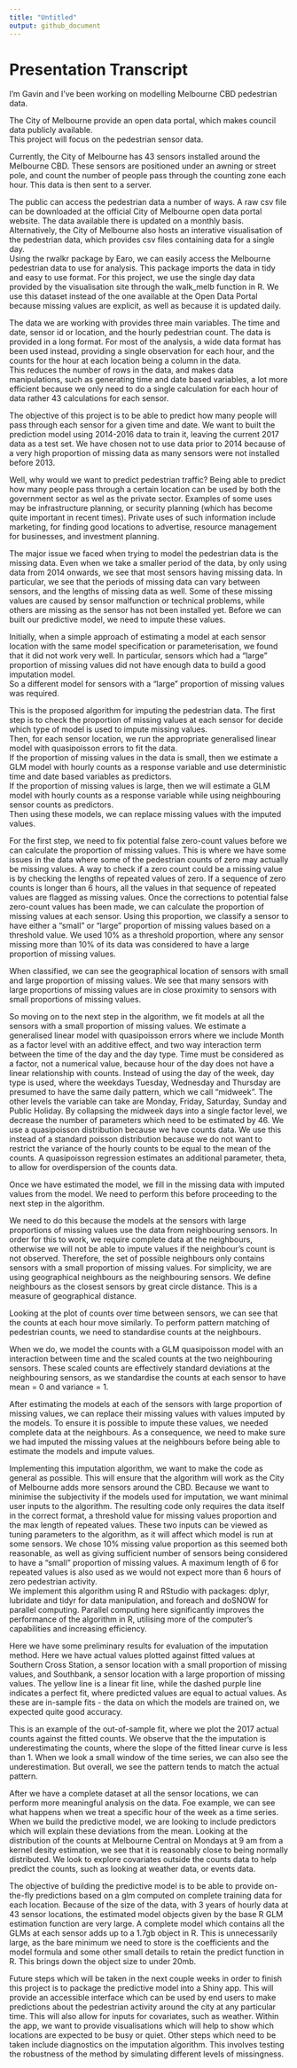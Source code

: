 ```yaml
---
title: "Untitled"
output: github_document
---
```


# Presentation Transcript

I'm Gavin and I've been working on modelling Melbourne CBD pedestrian data.  

The City of Melbourne provide an open data portal, which makes council data publicly available.  
This project will focus on the pedestrian sensor data.  
  
Currently, the City of Melbourne has 43 sensors installed around the Melbourne CBD. These sensors are positioned under an awning or street pole, and count the number of people pass through the counting zone each hour. This data is then sent to a server.  
  
The public can access the pedestrian data a number of ways. A raw csv file can be downloaded at the official City of Melbourne open data portal website. The data available there is updated on a monthly basis.  
Alternatively, the City of Melbourne also hosts an interative visualisation of the pedestrian data, which provides csv files containing data for a single day.  
Using the rwalkr package by Earo, we can easily access the Melbourne pedestrian data to use for analysis. This package imports the data in tidy and easy to use format. 
For this project, we use the single day data provided by the visualisation site through the walk_melb function in R. We use this dataset instead of the one available at the Open Data Portal because missing values are explicit, as well as because it is updated daily.   
  
The data we are working with provides three main variables. The time and date, sensor id or location, and the hourly pedestrian count. The data is provided in a long format. For most of the analysis, a wide data format has been used instead, providing a single observation for each hour, and the counts for the hour at each location being a column in the data.  
This reduces the number of rows in the data, and makes data manipulations, such as generating time and date based variables, a lot more efficient because we only need to do a single calculation for each hour of data rather 43 calculations for each sensor.  

The objective of this project is to be able to predict how many people will pass through each sensor for a given time and date. We want to built the prediction model using 2014-2016 data to train it, leaving the current 2017 data as a test set. We have chosen not to use data prior to 2014 because of a very high proportion of missing data as many sensors were not installed before 2013.  
  
Well, why would we want to predict pedestrian traffic? Being able to predict how many people pass through a certain location can be used by both the government sector as wel as the private sector. Examples of some uses may be infrastructure planning, or security planning (which has become quite important in recent times). Private uses of such information include marketing, for finding good locations to advertise, resource management for businesses, and investment planning.

The major issue we faced when trying to model the pedestrian data is the missing data. Even when we take a smaller period of the data, by only using data from 2014 onwards, we see that most sensors having missing data. In particular, we see that the periods of missing data can vary between sensors, and the lengths of missing data as well. Some of these missing values are caused by sensor malfunction or technical problems, while others are missing as the sensor has not been installed yet. Before we can built our predictive model, we need to impute these values.  
  
Initially, when a simple approach of estimating a model at each sensor location with the same model specification or parameterisation, we found that it did not work very well. In particular, sensors which had a "large" proportion of missing values did not have enough data to build a good imputation model.  
So a different model for sensors with a "large" proportion of missing values was required. 

This is the proposed algorithm for imputing the pedestrian data.
The first step is to check the proportion of missing values at each sensor for decide which type of model is used to impute missing values.  
Then, for each sensor location, we run the appropriate generalised linear model with quasipoisson errors to fit the data.  
If the proportion of missing values in the data is small, then we estimate a GLM model with hourly counts as a response variable and use deterministic time and date based variables as predictors.  
If the proportion of missing values is large, then we will estimate a GLM model with hourly counts as a response variable while using neighbouring sensor counts as predictors.  
Then using these models, we can replace missing values with the imputed values.  
  
For the first step, we need to fix potential false zero-count values before we can calculate the proportion of missing values. This is where we have some issues in the data where some of the pedestrian counts of zero may actually be missing values. A way to check if a zero count could be a missing value is by checking the lengths of repeated values of zero. If a sequence of zero counts is longer than 6 hours, all the values in that sequence of repeated values are flagged as missing values.
Once the corrections to potential false zero-count values has been made, we can calculate the proportion of missing values at each sensor. Using this proportion, we classify a sensor to have either a "small" or "large" proportion of missing values based on a threshold value. We used 10% as a threshold proportion, where any sensor missing more than 10% of its data was considered to have a large proportion of missing values.

When classified, we can see the geographical location of sensors with small and large proportion of missing values. We see that many sensors with large proportions of missing values are in close proximity to sensors with small proportions of missing values.  
  
So moving on to the next step in the algorithm, we fit models at all the sensors with a small proportion of missing values. We estimate a generalised linear model with quasipoisson errors where we include Month as a factor level with an additive effect, and two way interaction term between the time of the day and the day type. Time must be considered as a factor, not a numerical value, because hour of the day does not have a linear relationship with counts. Instead of using the day of the week, day type is used, where the weekdays Tuesday, Wednesday and Thursday are presumed to have the same daily pattern, which we call "midweek". The other levels the variable can take are Monday, Friday, Saturday, Sunday and Public Holiday. By collapsing the midweek days into a single factor level, we decrease the number of parameters which need to be estimated by 46.
We use a quasipoisson distribution because we have counts data. We use this instead of a standard poisson distribution because we do not want to restrict the variance of the hourly counts to be equal to the mean of the counts. A quasipoisson regression estimates an additional parameter, theta, to allow for overdispersion of the counts data.  
  
Once we have estimated the model, we fill in the missing data with imputed values from the model. We need to perform this before proceeding to the next step in the algorithm.  
  
We need to do this because the models at the sensors with large proportions of missing values use the data from neighbouring sensors. In order for this to work, we require complete data at the neighbours, otherwise we will not be able to impute values if the neighbour's count is not observed. Therefore, the set of possible neighbours only contains sensors with a small proportion of missing values.
For simplicity, we are using geographical neighbours as the neighbouring sensors. We define neighbours as the closest sensors by great circle distance. This is a measure of geographical distance.  
  
Looking at the plot of counts over time between sensors, we can see that the counts at each hour move similarly. To perform pattern matching of pedestrian counts, we need to standardise counts at the neighbours.  
  
When we do, we model the counts with a GLM quasipoisson model with an interaction between time and the scaled counts at the two neighbouring sensors. These scaled counts are effectively standard deviations at the neighbouring sensors, as we standardise the counts at each sensor to have mean = 0 and variance = 1.

After estimating the models at each of the sensors with large proportion of missing values, we can replace their missing values with values imputed by the models. To ensure it is possible to impute these values, we needed complete data at the neighbours. As a consequence, we need to make sure we had imputed the missing values at the neighbours before being able to estimate the models and impute values.  
  
Implementing this imputation algorithm, we want to make the code as general as possible. This will ensure that the algorithm will work as the City of Melbourne adds more sensors around the CBD. Because we want to minimise the subjectivity if the models used for imputation, we want minimal user inputs to the algorithm. The resulting code only requires the data itself in the correct format, a threshold value for missing values proportion and the max length of repeated values. These two inputs can be viewed as tuning parameters to the algorithm, as it will affect which model is run at some sensors. We chose 10% missing value proportion as this seemed both reasonable, as well as giving sufficient number of sensors being considered to have a "small" proportion of missing values. A maximum length of 6 for repeated values is also used as we would not expect more than 6 hours of zero pedestrian activity.  
We implement this algorithm using R and RStudio with packages: dplyr, lubridate and tidyr for data manipulation, and foreach and doSNOW for parallel computing. Parallel computing here significantly improves the performance of the algorithm in R, utilising more of the computer's capabilities and increasing efficiency.  
  
Here we have some preliminary results for evaluation of the imputation method. Here we have actual values plotted against fitted values at Southern Cross Station, a sensor location with a small proportion of missing values, and Southbank, a sensor location with a large proportion of missing values. The yellow line is a linear fit line, while the dashed purple line indicates a perfect fit, where predicted values are equal to actual values. As these are in-sample fits - the data on which the models are trained on, we expected quite good accuracy.  

This is an example of the out-of-sample fit, where we plot the 2017 actual counts against the fitted counts. We observe that the the imputation is underestimating the counts, where the slope of the fitted linear curve is less than 1. When we look a small window of the time series, we can also see the underestimation. But overall, we see the pattern tends to match the actual pattern.

After we have a complete dataset at all the sensor locations, we can perform more meaningful analysis on the data. Foe example, we can see what happens when we treat a specific hour of the week as a time series. When we build the predictive model, we are looking to include predictors which will explain these deviations from the mean. Looking at the distribution of the counts at Melbourne Central on Mondays at 9 am from a kernel desity estimation, we see that it is reasonably close to being normally distributed.
We look to explore covariates outside the counts data to help predict the counts, such as looking at weather data, or events data.  

The objective of building the predictive model is to be able to provide on-the-fly predictions based on a glm computed on complete training data for each location.
Because of the size of the data, with 3 years of hourly data at 43 sensor locations, the estimated model objects given by the base R GLM estimation function are very large. A complete model which contains all the GLMs at each sensor adds up to a 1.7gb object in R. This is unnecessarily large, as the bare minimum we need to store is the coefficients and the model formula and some other small details to retain the predict function in R. This brings down the object size to under 20mb.

Future steps which will be taken in the next couple weeks in order to finish this project is to package the predictive model into a Shiny app. This will provide an accessible interface which can be used by end users to make predictions about the pedestrian activity around the city at any particular time. This will also allow for inputs for covariates, such as weather.
Within the app, we want to provide visualisations which will help to show which locations are expected to be busy or quiet.
Other steps which need to be taken include diagnostics on the imputation algorithm. This involves testing the robustness of the method by simulating different levels of missingness. 


